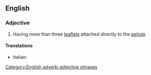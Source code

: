 ==English==

===Adjective===
{{en-adj|-}}

# {{lb|en|botany|of leaves}} Having more than three [[leaflet]]s attached directly to the [[petiole]]

====Translations====
* Italian: {{t|it|palmatocomposto}}
[[Category:English adverb-adjective phrases]]